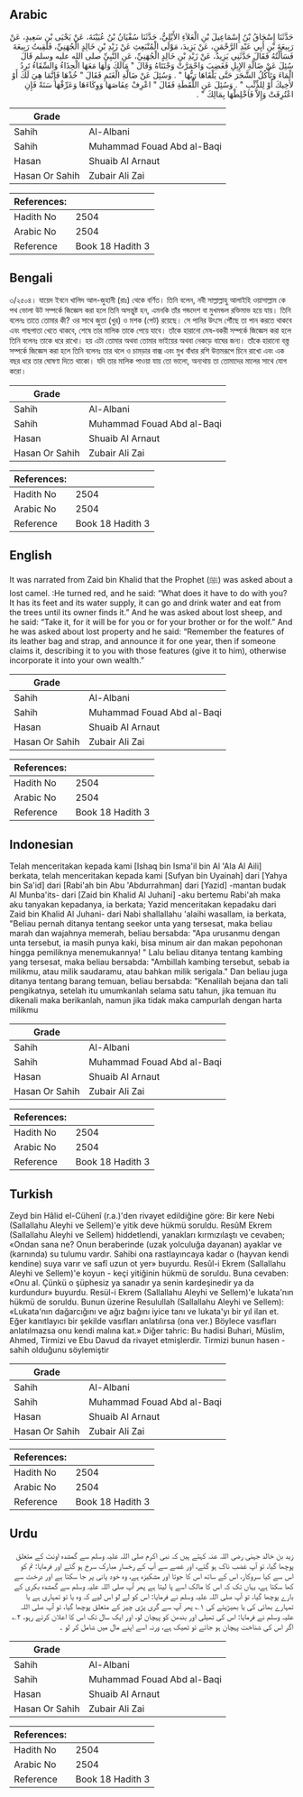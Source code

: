 ## Arabic


<div dir="rtl" lang="ar" style={{fontSize:'larger',backgroundColor:'#f8f9fa',padding:20}}>
حَدَّثَنَا إِسْحَاقُ بْنُ إِسْمَاعِيلَ بْنِ الْعَلاَءِ الأَيْلِيُّ، حَدَّثَنَا سُفْيَانُ بْنُ عُيَيْنَةَ، عَنْ يَحْيَى بْنِ سَعِيدٍ، عَنْ رَبِيعَةَ بْنِ أَبِي عَبْدِ الرَّحْمَنِ، عَنْ يَزِيدَ، مَوْلَى الْمُنْبَعِثِ عَنْ زَيْدِ بْنِ خَالِدٍ الْجُهَنِيِّ، فَلَقِيتُ رَبِيعَةَ فَسَأَلْتُهُ فَقَالَ حَدَّثَنِي يَزِيدُ، عَنْ زَيْدِ بْنِ خَالِدٍ الْجُهَنِيِّ، عَنِ النَّبِيِّ صلى الله عليه وسلم قَالَ سُئِلَ عَنْ ضَالَّةِ الإِبِلِ فَغَضِبَ وَاحْمَرَّتْ وَجْنَتَاهُ وَقَالَ ‏"‏ مَالَكَ وَلَهَا مَعَهَا الْحِذَاءُ وَالسِّقَاءُ تَرِدُ الْمَاءَ وَتَأْكُلُ الشَّجَرَ حَتَّى يَلْقَاهَا رَبُّهَا ‏"‏ ‏.‏ وَسُئِلَ عَنْ ضَالَّةِ الْغَنَمِ فَقَالَ ‏"‏ خُذْهَا فَإِنَّمَا هِيَ لَكَ أَوْ لأَخِيكَ أَوْ لِلذِّئْبِ ‏"‏ ‏.‏ وَسُئِلَ عَنِ اللُّقَطَةِ فَقَالَ ‏"‏ اعْرِفْ عِفَاصَهَا وَوِكَاءَهَا وَعَرِّفْهَا سَنَةً فَإِنِ اعْتُرِفَتْ وَإِلاَّ فَاخْلِطْهَا بِمَالِكَ ‏"‏ ‏.‏
</div>
<div style={{backgroundColor:'#f8f9fa',padding:20, marginBottom: 10}}><table> <thead> <tr> <th>Grade</th> <th></th> </tr> </thead> <tbody> <tr><td>Sahih</td><td>Al-Albani</td></tr><tr><td>Sahih</td><td>Muhammad Fouad Abd al-Baqi</td></tr><tr><td>Hasan</td><td>Shuaib Al Arnaut</td></tr><tr><td>Hasan Or Sahih</td><td>Zubair Ali Zai</td></tr></tbody></table><table> <thead> <tr> <th>References:</th> <th></th> </tr> </thead> <tbody><tr><td>Hadith No</td><td>2504</td></tr><tr><td>Arabic No</td><td>2504</td></tr><tr><td>Reference</td><td>Book 18 Hadith 3</td></tr></tbody></table></div>

## Bengali


<div dir="ltr" lang="bn" style={{fontSize:'larger',backgroundColor:'#f8f9fa',padding:20}}>
৩/২৫০৪। যায়েদ ইবনে খালিদ আল-জুহানী (রাঃ) থেকে বর্ণিত। তিনি বলেন, নবী সাল্লাল্লাহু আলাইহি ওয়াসাল্লাম কে পথ ভোলা উট সম্পর্কে জিজ্ঞেস করা হলে তিনি অসন্তুষ্ট হন, এমনকি তাঁর গন্ডদেশ বা মুখমন্ডল রক্তিমাভ হয়ে যায়। তিনি বলেনঃ তাতে তোমার কী? ওর সাথে জুতা (খুর) ও মশক (পেট) রয়েছে। সে পানির উৎসে পৌঁছে তা পান করতে থাকবে এবং গাছপাতা খেতে থাকবে, শেষে তার মালিক তাকে পেয়ে যাবে। তাঁকে হারানো মেষ-বকরী সম্পর্কে জিজ্ঞেস করা হলে তিনি বলেনঃ তাকে ধরে রাখো। হয় এটা তোমার অথবা তোমার ভাইয়ের অথবা নেকড়ে বাঘের জন্য। তাঁকে হারানো বস্ত্ত সম্পর্কে জিজ্ঞেস করা হলে তিনি বলেনঃ তার থলে ও চামড়ার বাক্স এবং মুখ বাঁধার রশি উত্তমরূপে চিনে রাখো এবং এক বছর ধরে তার ঘোষণা দিতে থাকো। যদি তার মালিক পাওয়া যায় তো ভালো, অন্যথায় তা তোমাদের মালের সাথে যোগ করো।
</div>
<div style={{backgroundColor:'#f8f9fa',padding:20, marginBottom: 10}}><table> <thead> <tr> <th>Grade</th> <th></th> </tr> </thead> <tbody> <tr><td>Sahih</td><td>Al-Albani</td></tr><tr><td>Sahih</td><td>Muhammad Fouad Abd al-Baqi</td></tr><tr><td>Hasan</td><td>Shuaib Al Arnaut</td></tr><tr><td>Hasan Or Sahih</td><td>Zubair Ali Zai</td></tr></tbody></table><table> <thead> <tr> <th>References:</th> <th></th> </tr> </thead> <tbody><tr><td>Hadith No</td><td>2504</td></tr><tr><td>Arabic No</td><td>2504</td></tr><tr><td>Reference</td><td>Book 18 Hadith 3</td></tr></tbody></table></div>

## English


<div dir="ltr" lang="en" style={{fontSize:'larger',backgroundColor:'#f8f9fa',padding:20}}>
It was narrated from Zaid bin Khalid that the Prophet (ﷺ) was asked about a lost camel. :He turned red, and he said: “What does it have to do with you? It has its feet and its water supply, it can go and drink water and eat from the trees until its owner finds it.” And he was asked about lost sheep, and he said: “Take it, for it will be for you or for your brother or for the wolf.” And he was asked about lost property and he said: “Remember the features of its leather bag and strap, and announce it for one year, then if someone claims it, describing it to you with those features (give it to him), otherwise incorporate it into your own wealth.”
</div>
<div style={{backgroundColor:'#f8f9fa',padding:20, marginBottom: 10}}><table> <thead> <tr> <th>Grade</th> <th></th> </tr> </thead> <tbody> <tr><td>Sahih</td><td>Al-Albani</td></tr><tr><td>Sahih</td><td>Muhammad Fouad Abd al-Baqi</td></tr><tr><td>Hasan</td><td>Shuaib Al Arnaut</td></tr><tr><td>Hasan Or Sahih</td><td>Zubair Ali Zai</td></tr></tbody></table><table> <thead> <tr> <th>References:</th> <th></th> </tr> </thead> <tbody><tr><td>Hadith No</td><td>2504</td></tr><tr><td>Arabic No</td><td>2504</td></tr><tr><td>Reference</td><td>Book 18 Hadith 3</td></tr></tbody></table></div>

## Indonesian


<div dir="ltr" lang="id" style={{fontSize:'larger',backgroundColor:'#f8f9fa',padding:20}}>
Telah menceritakan kepada kami [Ishaq bin Isma'il bin Al 'Ala Al Aili] berkata, telah menceritakan kepada kami [Sufyan bin Uyainah] dari [Yahya bin Sa'id] dari [Rabi'ah bin Abu 'Abdurrahman] dari [Yazid] -mantan budak Al Munba'its- dari [Zaid bin Khalid Al Juhani] -aku bertemu Rabi'ah maka aku tanyakan kepadanya, ia berkata; Yazid menceritakan kepadaku dari Zaid bin Khalid Al Juhani- dari Nabi shallallahu 'alaihi wasallam, ia berkata, "Beliau pernah ditanya tentang seekor unta yang tersesat, maka beliau marah dan wajahnya memerah, beliau bersabda: "Apa urusanmu dengan unta tersebut, ia masih punya kaki, bisa minum air dan makan pepohonan hingga pemiliknya menemukannya! " Lalu beliau ditanya tentang kambing yang tersesat, maka beliau bersabda: "Ambillah kambing tersebut, sebab ia milikmu, atau milik saudaramu, atau bahkan milik serigala." Dan beliau juga ditanya tentang barang temuan, beliau bersabda: "Kenalilah bejana dan tali pengikatnya, setelah itu umumkanlah selama satu tahun, jika temuan itu dikenali maka berikanlah, namun jika tidak maka campurlah dengan harta milikmu
</div>
<div style={{backgroundColor:'#f8f9fa',padding:20, marginBottom: 10}}><table> <thead> <tr> <th>Grade</th> <th></th> </tr> </thead> <tbody> <tr><td>Sahih</td><td>Al-Albani</td></tr><tr><td>Sahih</td><td>Muhammad Fouad Abd al-Baqi</td></tr><tr><td>Hasan</td><td>Shuaib Al Arnaut</td></tr><tr><td>Hasan Or Sahih</td><td>Zubair Ali Zai</td></tr></tbody></table><table> <thead> <tr> <th>References:</th> <th></th> </tr> </thead> <tbody><tr><td>Hadith No</td><td>2504</td></tr><tr><td>Arabic No</td><td>2504</td></tr><tr><td>Reference</td><td>Book 18 Hadith 3</td></tr></tbody></table></div>

## Turkish


<div dir="ltr" lang="tr" style={{fontSize:'larger',backgroundColor:'#f8f9fa',padding:20}}>
Zeyd bin Hâlid el-Cühenî (r.a.)'den rivayet edildiğine göre: Bir kere Nebi (Sallallahu Aleyhi ve Sellem)'e yitik deve hükmü soruldu. ResûM Ekrem (Sallallahu Aleyhi ve Sellem) hiddetlendi, yanakları kırmızılaştı ve cevaben; «Ondan sana ne? Onun beraberinde (uzak yolculuğa dayanan) ayaklar ve (karnında) su tulumu vardır. Sahibi ona rastlayıncaya kadar o (hayvan kendi kendine) suya varır ve safî uzun ot yer» buyurdu. Resûl-i Ekrem (Sallallahu Aleyhi ve Sellem)'e koyun - keçi yitiğinin hükmü de soruldu. Buna cevaben: «Onu al. Çünkü o şüphesiz ya sanadır ya senin kardeşinedir ya da kurdundur» buyurdu. Resül-i Ekrem (Sallallahu Aleyhi ve Sellem)'e lukata'nın hükmü de soruldu. Bunun üzerine Resulullah (Sallallahu Aleyhi ve Sellem): «Lukata'nın dağarcığını ve ağız bağını iyice tanı ve lukata'yı bir yıl ilan et. Eğer kanıtlayıcı bir şekilde vasıfları anlatılırsa (ona ver.) Böylece vasıfları anlatılmazsa onu kendi malına kat.» Diğer tahric: Bu hadisi Buhari, Müslim, Ahmed, Tirmizi ve Ebu Davud da rivayet etmişlerdir. Tirmizi bunun hasen - sahih olduğunu söylemiştir
</div>
<div style={{backgroundColor:'#f8f9fa',padding:20, marginBottom: 10}}><table> <thead> <tr> <th>Grade</th> <th></th> </tr> </thead> <tbody> <tr><td>Sahih</td><td>Al-Albani</td></tr><tr><td>Sahih</td><td>Muhammad Fouad Abd al-Baqi</td></tr><tr><td>Hasan</td><td>Shuaib Al Arnaut</td></tr><tr><td>Hasan Or Sahih</td><td>Zubair Ali Zai</td></tr></tbody></table><table> <thead> <tr> <th>References:</th> <th></th> </tr> </thead> <tbody><tr><td>Hadith No</td><td>2504</td></tr><tr><td>Arabic No</td><td>2504</td></tr><tr><td>Reference</td><td>Book 18 Hadith 3</td></tr></tbody></table></div>

## Urdu


<div dir="rtl" lang="ur" style={{fontSize:'larger',backgroundColor:'#f8f9fa',padding:20}}>
زید بن خالد جہنی رضی اللہ عنہ کہتے ہیں کہ نبی اکرم صلی اللہ علیہ وسلم سے گمشدہ اونٹ کے متعلق پوچھا گیا، تو آپ غضب ناک ہو گئے، اور غصے سے آپ کے رخسار مبارک سرخ ہو گئے اور فرمایا: تم کو اس سے کیا سروکار، اس کے ساتھ اس کا جوتا اور مشکیزہ ہے، وہ خود پانی پر جا سکتا ہے اور درخت سے کھا سکتا ہے، یہاں تک کہ اس کا مالک اسے پا لیتا ہے پھر آپ صلی اللہ علیہ وسلم سے گمشدہ بکری کے بارے پوچھا گیا، تو آپ صلی اللہ علیہ وسلم نے فرمایا: اس کو لے لو اس لیے کہ وہ یا تو تمہاری ہے یا تمہارے بھائی کی یا بھیڑیئے کی ۱؎ پھر آپ سے گری پڑی چیز کے متعلق پوچھا گیا، تو آپ صلی اللہ علیہ وسلم نے فرمایا: اس کی تھیلی اور بندھن کو پہچان لو، اور ایک سال تک اس کا اعلان کرتے رہو، ۲؎ اگر اس کی شناخت پہچان ہو جائے تو ٹھیک ہے، ورنہ اسے اپنے مال میں شامل کر لو ۔
</div>
<div style={{backgroundColor:'#f8f9fa',padding:20, marginBottom: 10}}><table> <thead> <tr> <th>Grade</th> <th></th> </tr> </thead> <tbody> <tr><td>Sahih</td><td>Al-Albani</td></tr><tr><td>Sahih</td><td>Muhammad Fouad Abd al-Baqi</td></tr><tr><td>Hasan</td><td>Shuaib Al Arnaut</td></tr><tr><td>Hasan Or Sahih</td><td>Zubair Ali Zai</td></tr></tbody></table><table> <thead> <tr> <th>References:</th> <th></th> </tr> </thead> <tbody><tr><td>Hadith No</td><td>2504</td></tr><tr><td>Arabic No</td><td>2504</td></tr><tr><td>Reference</td><td>Book 18 Hadith 3</td></tr></tbody></table></div>